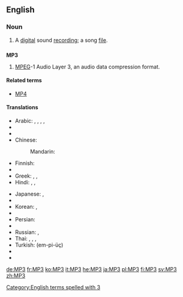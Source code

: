 ==English==
{{wikipedia}}

===Noun===
{{en-noun}}

# A [[digital]] sound [[recording]]; a song [[file]].

==={{initialism}}===
'''MP3'''

# {{computing|audio|software}} [[MPEG]]-1 Audio Layer 3, an audio data compression format.

====Related terms====
* [[MP4]]

====Translations====
{{trans-top|MPEG Layer 3}}
* Arabic: {{t-|ar|إم بي ثري|m|tr='em bii thrii}}, {{t-|ar|إم بي 3|m|tr='em bii thrii, 'em bii thalaatha}}, {{t-|ar|إم بي ٣|m|tr='em bii thrii, 'em bii thalaatha}},  {{t-|ar|MP3|m|tr='em bii thrii, 'em bii thalaatha|sc=Latn}}, {{t-|ar|إم بي ثلاثة|m|tr='em bii thalaatha}}
* {{trreq|hy}}
* {{trreq|my}}
* Chinese:
*: {{trreq|yue}}
*: Mandarin: {{t-|cmn|MP3|tr=MP-sān|sc=Latn}}
* Finnish: {{t+|fi|MP3}}
* {{trreq|ka}}
* Greek: {{t-|el|έμ-πι-θρί|tr=em-pi-thri}}, {{t-|el|έμ-πι-τρία|tr=em-pi-tría}}, {{t-|el|MP3|tr=em-pi-tría|sc=Latn}}
* Hindi: {{t-|hi|एम् पी ३|tr=ēm pī tīn}},  {{t-|hi|एम् पी थ्री|tr=ēm pī thrī}},  {{t-|hi|MP3|sc=Latn}}
{{trans-mid}}
* Japanese: {{t-|ja|エムピースリー|tr=emu-pī-surī}}, {{t+|ja|MP3|tr=emu-pī-surī|sc=Latn}}
* {{trreq|km}}
* Korean: {{t-|ko|엠피쓰리|tr=em-pi-sseuri|sc=Hang}},  {{t+|ko|MP3|tr=em-pi-sseuri|sc=Latn}}
* {{trreq|lo}}
* Persian: {{t-|fa|ام‌پی‌تری|tr=em-pi-teri|sc=fa-Arab}}
* {{trreq|pa}}
* Russian: {{t-|ru|эм-пи-три|m|tr=em-pi-trí}} {{qualifier|indeclinable}}, {{t-|ru|MP3|m|tr=em-pi-trí|sc=Latn}} {{qualifier|indeclinable}}
* Thai: {{t-|th|เอ็มพีสาม|tr=em pee săam}},  {{t-|th|เอ็มพี๓|tr=em pee săam}},  {{t-|th|เอ็มพี 3|tr=em pee săam}}, {{t-|th|MP3|sc=Latn}}
* Turkish: {{t-|tr|MP3}} (em-pi-üç)
* {{trreq|vi}}
* {{trreq|yo}}
{{trans-bottom}}

[[Category:English terms spelled with 3]]

[[de:MP3]]
[[fr:MP3]]
[[ko:MP3]]
[[it:MP3]]
[[he:MP3]]
[[ja:MP3]]
[[pl:MP3]]
[[fi:MP3]]
[[sv:MP3]]
[[zh:MP3]]